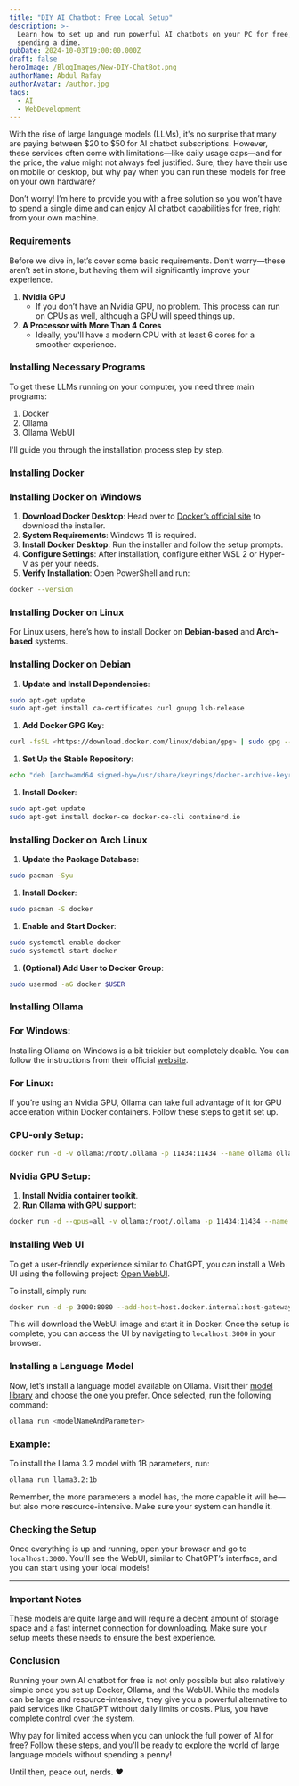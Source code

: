 ```yaml
---
title: "DIY AI Chatbot: Free Local Setup"
description: >-
  Learn how to set up and run powerful AI chatbots on your PC for free, without
  spending a dime.
pubDate: 2024-10-03T19:00:00.000Z
draft: false
heroImage: /BlogImages/New-DIY-ChatBot.png
authorName: Abdul Rafay
authorAvatar: /author.jpg
tags:
  - AI
  - WebDevelopment
---
```


With the rise of large language models (LLMs), it's no surprise that many are paying between $20 to $50 for AI chatbot subscriptions. However, these services often come with limitations—like daily usage caps—and for the price, the value might not always feel justified. Sure, they have their use on mobile or desktop, but why pay when you can run these models for free on your own hardware?

Don’t worry! I’m here to provide you with a free solution so you won’t have to spend a single dime and can enjoy AI chatbot capabilities for free, right from your own machine.

### Requirements

Before we dive in, let’s cover some basic requirements. Don’t worry—these aren’t set in stone, but having them will significantly improve your experience.

1. **Nvidia GPU**
   - If you don’t have an Nvidia GPU, no problem. This process can run on CPUs as well, although a GPU will speed things up.
2. **A Processor with More Than 4 Cores**
   - Ideally, you'll have a modern CPU with at least 6 cores for a smoother experience.

### Installing Necessary Programs

To get these LLMs running on your computer, you need three main programs:

1. Docker
2. Ollama
3. Ollama WebUI

I'll guide you through the installation process step by step.

### Installing Docker

### Installing Docker on Windows

1. **Download Docker Desktop**: Head over to [Docker’s official site](https://docs.docker.com/desktop/install/windows-install/) to download the installer.
2. **System Requirements**: Windows 11 is required.
3. **Install Docker Desktop**: Run the installer and follow the setup prompts.
4. **Configure Settings**: After installation, configure either WSL 2 or Hyper-V as per your needs.
5. **Verify Installation**: Open PowerShell and run:

```bash
docker --version
```

### Installing Docker on Linux

For Linux users, here’s how to install Docker on **Debian-based** and **Arch-based** systems.

### Installing Docker on Debian

1. **Update and Install Dependencies**:

```bash
sudo apt-get update
sudo apt-get install ca-certificates curl gnupg lsb-release
```

1. **Add Docker GPG Key**:

```bash
curl -fsSL <https://download.docker.com/linux/debian/gpg> | sudo gpg --dearmor -o /usr/share/keyrings/docker-archive-keyring.gpg
```

1. **Set Up the Stable Repository**:

```bash
echo "deb [arch=amd64 signed-by=/usr/share/keyrings/docker-archive-keyring.gpg] <https://download.docker.com/linux/debian> $(lsb_release -cs) stable" | sudo tee /etc/apt/sources.list.d/docker.list > /dev/null
```

1. **Install Docker**:

```bash
sudo apt-get update
sudo apt-get install docker-ce docker-ce-cli containerd.io
```

### Installing Docker on Arch Linux

1. **Update the Package Database**:

```bash
sudo pacman -Syu
```

1. **Install Docker**:

```bash
sudo pacman -S docker
```

1. **Enable and Start Docker**:

```bash
sudo systemctl enable docker
sudo systemctl start docker
```

1. **(Optional) Add User to Docker Group**:

```bash
sudo usermod -aG docker $USER
```

### Installing Ollama

### For Windows:

Installing Ollama on Windows is a bit trickier but completely doable. You can follow the instructions from their official [website](https://ollama.com/download/windows).

### For Linux:

If you’re using an Nvidia GPU, Ollama can take full advantage of it for GPU acceleration within Docker containers. Follow these steps to get it set up.

### CPU-only Setup:

```bash
docker run -d -v ollama:/root/.ollama -p 11434:11434 --name ollama ollama/ollama
```

### Nvidia GPU Setup:

1. **Install Nvidia container toolkit**.
2. **Run Ollama with GPU support**:

```bash
docker run -d --gpus=all -v ollama:/root/.ollama -p 11434:11434 --name ollama ollama/ollama
```

### Installing Web UI

To get a user-friendly experience similar to ChatGPT, you can install a Web UI using the following project: [Open WebUI](https://github.com/open-webui/open-webui).

To install, simply run:

```bash
docker run -d -p 3000:8080 --add-host=host.docker.internal:host-gateway -v open-webui:/app/backend/data --name open-webui --restart always ghcr.io/open-webui/open-webui:main
```

This will download the WebUI image and start it in Docker. Once the setup is complete, you can access the UI by navigating to `localhost:3000` in your browser.

### Installing a Language Model

Now, let’s install a language model available on Ollama. Visit their [model library](https://ollama.com/library) and choose the one you prefer. Once selected, run the following command:

```bash
ollama run <modelNameAndParameter>
```

### Example:

To install the Llama 3.2 model with 1B parameters, run:

```bash
ollama run llama3.2:1b
```

Remember, the more parameters a model has, the more capable it will be—but also more resource-intensive. Make sure your system can handle it.

### Checking the Setup

Once everything is up and running, open your browser and go to `localhost:3000`. You'll see the WebUI, similar to ChatGPT’s interface, and you can start using your local models!

---

### Important Notes

These models are quite large and will require a decent amount of storage space and a fast internet connection for downloading. Make sure your setup meets these needs to ensure the best experience.

### Conclusion

Running your own AI chatbot for free is not only possible but also relatively simple once you set up Docker, Ollama, and the WebUI. While the models can be large and resource-intensive, they give you a powerful alternative to paid services like ChatGPT without daily limits or costs. Plus, you have complete control over the system.

Why pay for limited access when you can unlock the full power of AI for free? Follow these steps, and you'll be ready to explore the world of large language models without spending a penny!

Until then, peace out, nerds. ❤️
